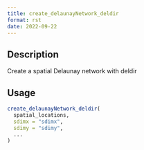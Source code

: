 ```yaml
--- 
title: create_delaunayNetwork_deldir 
format: rst 
date: 2022-09-22 
--- 
```


## Description

Create a spatial Delaunay network with deldir


## Usage

```r
create_delaunayNetwork_deldir(
  spatial_locations,
  sdimx = "sdimx",
  sdimy = "sdimy",
  ...
)
```


